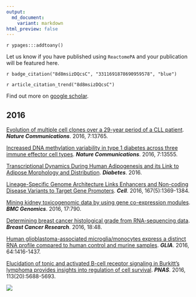 ```yaml
---
output:
  md_document:
    variant: markdown
html_preview: false
---
```


`r ypages:::addtoany()`

<link rel="stylesheet" href="https://guangchuangyu.github.io/css/font-awesome.min.css">
<link rel="stylesheet" href="https://guangchuangyu.github.io/css/academicons.min.css">


Let us know if you have published using `ReactomePA` and your publication will be featured here.

`r badge_citation("8d8msizDQcsC", "3311691878690959578", "blue")`

`r article_citation_trend("8d8msizDQcsC")`


Find out more on [<i class="ai ai-google-scholar"></i> google scholar](https://scholar.google.com/scholar?oi=bibs&hl=en&cites=3311691878690959578).


## 2016

[Evolution of multiple cell clones over a 29-year period of a CLL patient](http://dx.doi.org/10.1038/ncomms13765). ***Nature Communications***. 2016, 7:13765.

[Increased DNA methylation variability in type 1 diabetes across three immune effector cell types](http://www.nature.com/articles/ncomms13555). ***Nature Communications***. 2016, 7:13555.

[Transcriptional Dynamics During Human Adipogenesis and its Link to Adipose Morphology and Distribution](http://dx.doi.org/10.2337/db16-0631). ***Diabetes***. 2016.

[Lineage-Specific Genome Architecture Links Enhancers and Non-coding Disease Variants to Target Gene Promoters](http://www.sciencedirect.com/science/article/pii/S0092867416313228). ***Cell***. 2016, 167(5):1369-1384.

[Mining kidney toxicogenomic data by using gene co-expression modules](https://bmcgenomics.biomedcentral.com/articles/10.1186/s12864-016-3143-y). ***BMC Genomics***. 2016, 17:790.

[Determining breast cancer histological grade from RNA-sequencing data](http://dx.doi.org/10.1186/s13058-016-0710-8). ***Breast Cancer Research***. 2016, 18:48.

[Human glioblastoma-associated microglia/monocytes express a distinct RNA profile compared to human control and murine samples](http://dx.doi.org/10.1002/glia.23014). __*GLIA*__. 2016, 64:1416-1437.

[Elucidation of tonic and activated B-cell receptor signaling in Burkitt’s lymphoma provides insights into regulation of cell survival](http://dx.doi.org/10.1073/pnas.1601053113). ***PNAS***. 2016, 113(20):5688-5693.

![](https://guangchuangyu.github.io/featured_img/ReactomePA/pnas_F4.large.jpg)

